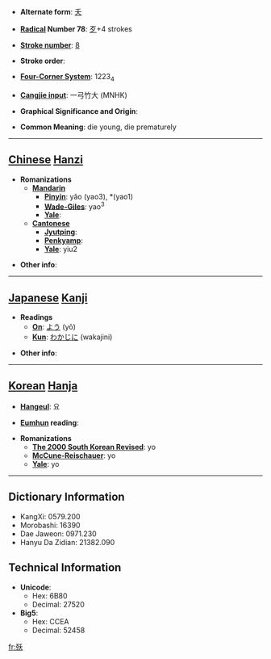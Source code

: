 * '''Alternate form''': [[夭]]

* '''[[Wiktionary:Chinese radical index| Radical]] Number 78''': [[Wiktionary:Chinese radical index 歹|歹]]+4 strokes

* '''[[Wiktionary:Chinese total strokes index|Stroke number]]''': [[Wiktionary:Chinese total strokes index 8|8]]

* '''Stroke order''': 

* '''[[Wiktionary:Chinese four corner index|Four-Corner System]]''': 1223<sub>4</sub>

* '''[[Wiktionary:Chinese Cangjie index|Cangjie input]]''': 一弓竹大 (MNHK)

* '''Graphical Significance and Origin''': 

* '''Common Meaning''': die young, die prematurely

----

== [[Chinese]] [[Hanzi]] ==

* '''Romanizations'''
** '''[[Mandarin]]'''
*** '''[[Pinyin]]''': yǎo (yao3), *(yao1)
*** '''[[Wade-Giles]]''': yao<sup>3</sup>
*** '''[[Yale]]''': 
** '''[[Cantonese]]'''
*** '''[[Jyutping]]''':
*** '''[[Penkyamp]]''': 
*** '''[[Yale]]''': yiu2

* '''Other info''': 

----

== [[Japanese]] [[Kanji]] ==

* '''Readings'''
** '''[[On]]''': [[よう]] (yō)
** '''[[Kun]]''': [[わかじに]] (wakajini)

* '''Other info''':  

----

== [[Korean]] [[Hanja]] ==

* '''[[Hangeul]]''': 요

* '''[[Eumhun]] reading''': 

* '''Romanizations'''
** '''[[The 2000 South Korean Revised Romanization|The 2000 South Korean Revised]]''': yo
** '''[[McCune-Reischauer]]''': yo
** '''[[Yale]]''': yo

----

== Dictionary Information ==

* KangXi: 0579.200
* Morobashi: 16390
* Dae Jaweon: 0971.230
* Hanyu Da Zidian: 21382.090

== Technical Information ==

* '''Unicode''':
** Hex: 6B80
** Decimal: 27520
* '''Big5''':
** Hex: CCEA
** Decimal: 52458

[[fr:殀]]